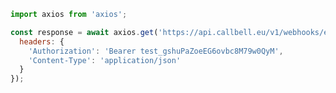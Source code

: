 ```js
import axios from 'axios';

const response = await axios.get('https://api.callbell.eu/v1/webhooks/events', {
  headers: {
    'Authorization': 'Bearer test_gshuPaZoeEG6ovbc8M79w0QyM',
    'Content-Type': 'application/json'
  }
});

```